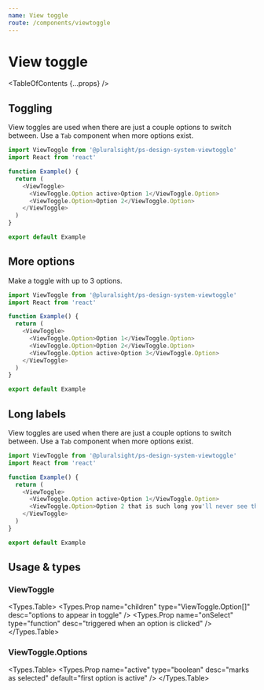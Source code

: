 ```yaml
---
name: View toggle
route: /components/viewtoggle
---
```



# View toggle

<TableOfContents {...props} />

## Toggling

View toggles are used when there are just a couple options to switch between. Use a `Tab` component when more options exist.

```typescript
import ViewToggle from '@pluralsight/ps-design-system-viewtoggle'
import React from 'react'

function Example() {
  return (
    <ViewToggle>
      <ViewToggle.Option active>Option 1</ViewToggle.Option>
      <ViewToggle.Option>Option 2</ViewToggle.Option>
    </ViewToggle>
  )
}

export default Example
```

## More options

Make a toggle with up to 3 options.

```typescript
import ViewToggle from '@pluralsight/ps-design-system-viewtoggle'
import React from 'react'

function Example() {
  return (
    <ViewToggle>
      <ViewToggle.Option>Option 1</ViewToggle.Option>
      <ViewToggle.Option>Option 2</ViewToggle.Option>
      <ViewToggle.Option active>Option 3</ViewToggle.Option>
    </ViewToggle>
  )
}

export default Example
```

## Long labels

View toggles are used when there are just a couple options to switch between. Use a `Tab` component when more options exist.

```typescript
import ViewToggle from '@pluralsight/ps-design-system-viewtoggle'
import React from 'react'

function Example() {
  return (
    <ViewToggle>
      <ViewToggle.Option active>Option 1</ViewToggle.Option>
      <ViewToggle.Option>Option 2 that is such long you'll never see the end of it</ViewToggle.Option>
    </ViewToggle>
  )
}

export default Example
```

## Usage & types

<Usage
  install="npm install @pluralsight/ps-design-system-viewtoggle"
  import="import ViewToggle from '@pluralsight/ps-design-system-viewtoggle'"
  packageName="viewtoggle"
/>

### ViewToggle

<Types.Table>
  <Types.Prop
    name="children"
    type="ViewToggle.Option[]"
    desc="options to appear in toggle"
  />
  <Types.Prop
    name="onSelect"
    type="function"
    desc="triggered when an option is clicked"
  />
</Types.Table>

### ViewToggle.Options

<Types.Table>
  <Types.Prop
    name="active"
    type="boolean"
    desc="marks as selected"
    default="first option is active"
  />
</Types.Table>


